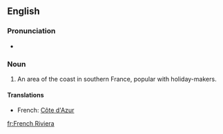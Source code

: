 ==English==
{{wikipedia}}

===Pronunciation===
* {{audio|en-us-french-riviera.ogg|Audio}}

===Noun===
{{en-noun|-|sg=[[French]] [[riviera|Riviera]]}}

# An area of the coast in southern France, popular with holiday-makers.

====Translations====
*French: [[Côte d'Azur]] {{f}}

[[fr:French Riviera]]